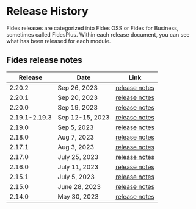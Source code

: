
# Release History

Fides releases are categorized into Fides OSS or Fides for Business, sometimes called FidesPlus. Within each release document, you can see what has been released for each module.

## Fides release notes

| Release | Date | Link|
|------------- | ------------- | -------------| 
| 2.20.2 | Sep 26, 2023 | [release notes](/releases/fides-2-X/2-20) | 
| 2.20.1 | Sep 20, 2023 | [release notes](/releases/fides-2-X/2-20) | 
| 2.20.0 | Sep 19, 2023 | [release notes](/releases/fides-2-X/2-20) | 
| 2.19.1-2.19.3| Sep 12-15, 2023 | [release notes](/releases/fides-2-X/2-19-2) | 
| 2.19.0 | Sep 5, 2023 | [release notes](/releases/fides-2-X/2-19) |
| 2.18.0 | Aug 7, 2023 | [release notes](/releases/fides-2-X/2-18) |
| 2.17.1 | Aug 3, 2023 | [release notes](/releases/fides-2-X/2-17-1) |
| 2.17.0 | July 25, 2023 | [release notes](/releases/fides-2-X/2-17) |
| 2.16.0 | July 11, 2023 | [release notes](/releases/fides-2-X/2-16) |
| 2.15.1 | July 5, 2023 | [release notes](/releases/fides-2-X/2-15-1) | 
| 2.15.0 | June 28, 2023 | [release notes](/releases/fides-2-X/2-15) |
| 2.14.0 | May 30, 2023 | [release notes](/releases/fides-2-X/2-14) | 

